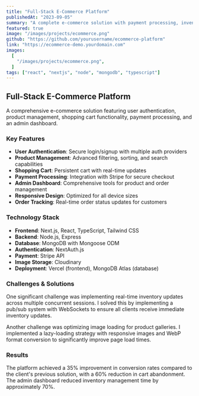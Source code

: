 ```yaml
---
title: "Full-Stack E-Commerce Platform"
publishedAt: "2023-09-05"
summary: "A complete e-commerce solution with payment processing, inventory management, and admin dashboard"
featured: true
image: "/images/projects/ecommerce.png"
github: "https://github.com/yourusername/ecommerce-platform"
link: "https://ecommerce-demo.yourdomain.com"
images:
  [
    "/images/projects/ecommerce.png",
  ]
tags: ["react", "nextjs", "node", "mongodb", "typescript"]
---
```


## Full-Stack E-Commerce Platform

A comprehensive e-commerce solution featuring user authentication, product management, shopping cart functionality, payment processing, and an admin dashboard.

### Key Features

- **User Authentication**: Secure login/signup with multiple auth providers
- **Product Management**: Advanced filtering, sorting, and search capabilities
- **Shopping Cart**: Persistent cart with real-time updates
- **Payment Processing**: Integration with Stripe for secure checkout
- **Admin Dashboard**: Comprehensive tools for product and order management
- **Responsive Design**: Optimized for all device sizes
- **Order Tracking**: Real-time order status updates for customers

### Technology Stack

- **Frontend**: Next.js, React, TypeScript, Tailwind CSS
- **Backend**: Node.js, Express
- **Database**: MongoDB with Mongoose ODM
- **Authentication**: NextAuth.js
- **Payment**: Stripe API
- **Image Storage**: Cloudinary
- **Deployment**: Vercel (frontend), MongoDB Atlas (database)

### Challenges & Solutions

One significant challenge was implementing real-time inventory updates across multiple concurrent sessions. I solved this by implementing a pub/sub system with WebSockets to ensure all clients receive immediate inventory updates.

Another challenge was optimizing image loading for product galleries. I implemented a lazy-loading strategy with responsive images and WebP format conversion to significantly improve page load times.

### Results

The platform achieved a 35% improvement in conversion rates compared to the client's previous solution, with a 60% reduction in cart abandonment. The admin dashboard reduced inventory management time by approximately 70%.